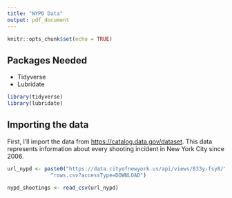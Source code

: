 ```yaml
---
title: "NYPD Data"
output: pdf_document
---
```


```r
knitr::opts_chunk$set(echo = TRUE)
```

## Packages Needed
- Tidyverse
- Lubridate
```r
library(tidyverse)
library(lubridate)
```


## Importing the data

First, I'll import the data from <https://catalog.data.gov/dataset>. This data
represents information about every shooting incident in New York City since
2006.
```r
url_nypd <- paste0("https://data.cityofnewyork.us/api/views/833y-fsy8/",
              "rows.csv?accessType=DOWNLOAD")

nypd_shootings <- read_csv(url_nypd)

```

